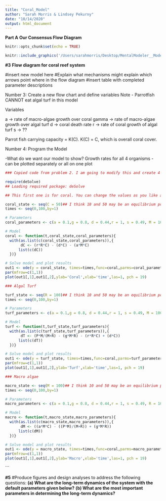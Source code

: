 ```yaml
---
title: "Coral_Model"
author: "Sarah Morris & Lindsey Pekurny"
date: "10/14/2020"
output: html_document
---
```


**Part A**
**Our Consensus Flow Diagram**

```r
knitr::opts_chunk$set(echo = TRUE)

knitr::include_graphics('/Users/sarahmorris/Desktop/MentalModeler__Model__[author]__2020-10-14_14_06_21.png')


```
**#3**
**Flow diagram for coral reef system**

#insert new model here
#Explain what mechanisms might explain which arrows point where in the flow diagram
#insert table with completed parameter descriptions

Number 3: Create a new flow chart and define variables
Note - Parrotfish CANNOT eat algal turf in this model

Variables

  a -> rate of macro-algae growth over coral
  gamma -> rate of macro-algae growth over algal turf
  d -> coral death rate
  r -> rate of coral growth of algal turf
  s -> ??
  
Parrot fish carrying capacity = K(C). K(C) = C, which is overall coral cover.


Number 4: Program the Model

-What do we want our model to show?
  Growth rates for all 4 organisms - can be plotted separately or all on one plot


```r
### Copied code from problem 2. I am going to modify this and create 4 separate plots.

require(deSolve)
## Loading required package: deSolve

## This first one is for coral. You can change the values as you like and see how coral's growth rate is influenced. I am confused on what 'state' does?

coral_state <- seq(C = 50)## I think 10 and 50 may be an equilibrium point
times <- seq(0,100,by=1)

# Parameters
coral_parameters <- c(a = 0.1,g = 0.8, d = 0.44,r = 1, s = 0.49, M = 100, R = 100)

# Model
coral <- function(t,coral_state,coral_parameters){
  with(as.list(c(coral_state,coral_parameters)),{
       dC <- (r*R*C) - (d*C) - (a*M*C)
      list(c(dC))   
  })}

# Solve model and plot results
out1 <- ode(y = coral_state, times=times,func=coral,parms=coral_parameters)
par(mfrow=c(1,1))
plot(out1[,1],out1[,2],ylab='Coral',xlab='time',las=1, pch = 19)

```


``` r
### Algal Turf

turf_state <- seq(R = 100)## I think 10 and 50 may be an equilibrium point
times <- seq(0,100,by=1)

# Parameters
turf_parameters <- c(a = 0.1,g = 0.8, d = 0.44,r = 1, s = 0.49, M = 100, P = 10, C =50)

# Model
turf <- function(t,turf_state,turf_parameters){
  with(as.list(c(turf_state,turf_parameters)),{
       dT <- (P*M/(M+R) - (g*M*R) - (r*R*C) + (d*C))
      list(c(dT))   
  })}

# Solve model and plot results
out1 <- ode(y = turf_state, times=times,func=coral,parms=turf_parameters)
par(mfrow=c(1,1))
plot(out1[,1],out1[,2],ylab='Turf',xlab='time',las=1, pch = 19)

```

``` r

### Macro algae

macro_state <- seq(M = 100)## I think 10 and 50 may be an equilibrium point
times <- seq(0,100,by=1)

# Parameters
macro_parameters <- c(a = 0.1,g = 0.8, d = 0.44,r = 1, s = 0.49, R = 100, P = 10, C =50)

# Model
macro <- function(t,macro_state,macro_parameters){
  with(as.list(c(macro_state,macro_parameters)),{
       dM <- ((a*M*C) - ((P*M)/(M+R)) + (g*M*R))
      list(c(dM))   
  })}

# Solve model and plot results
out1 <- ode(y = macro_state, times=times,func=coral,parms=macro_parameters)
par(mfrow=c(1,1))
plot(out1[,1],out1[,2],ylab='Macro',xlab='time',las=1, pch = 19)

```


```

**#5**
#Produce figures and design analyses to address the following questions: 
**(a) What are the long-term dynamics of the system with the default parameters given below?**
**(b) What are the most important parameters in determining the long-term dynamics?**

